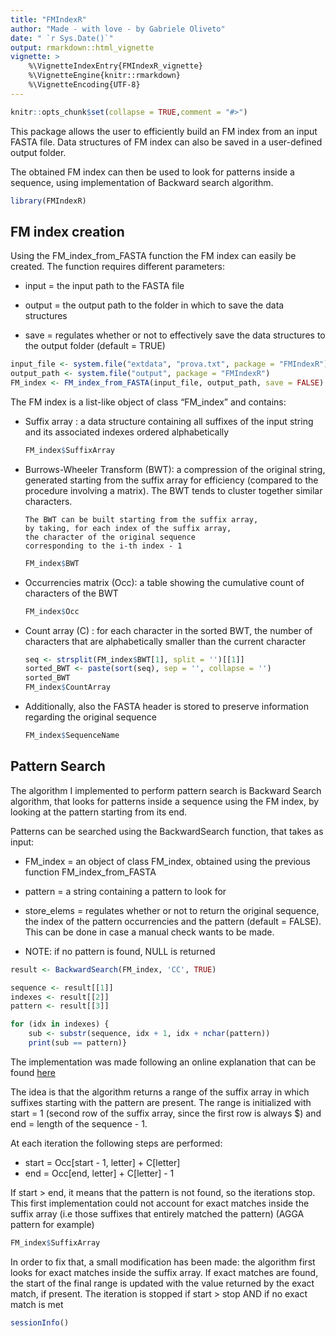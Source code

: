 ```yaml
---
title: "FMIndexR"
author: "Made - with love - by Gabriele Oliveto"
date: " `r Sys.Date()`"
output: rmarkdown::html_vignette
vignette: >
    %\VignetteIndexEntry{FMIndexR_vignette}
    %\VignetteEngine{knitr::rmarkdown}
    %\VignetteEncoding{UTF-8}
---
```


```r
knitr::opts_chunk$set(collapse = TRUE,comment = "#>")
```

This package allows the user to efficiently build an FM index 
    from an input FASTA file. Data structures of FM index 
    can also be saved in a user-defined output folder.

The obtained FM index can then be used to look 
    for patterns inside a sequence, 
    using implementation of Backward search algorithm.

```r
library(FMIndexR)
```

## FM index creation

Using the FM_index_from_FASTA function the FM index 
can easily be created. The function requires different parameters:

-   input = the input path to the FASTA file

-   output = the output path to the folder in which to save the data structures

-   save = regulates whether or not to effectively save 
            the data structures to the output folder (default = TRUE)

```r
input_file <- system.file("extdata", "prova.txt", package = "FMIndexR")
output_path <- system.file("output", package = "FMIndexR")
FM_index <- FM_index_from_FASTA(input_file, output_path, save = FALSE)
```

The FM index is a list-like object of class "FM_index" and contains:

-   Suffix array : a data structure containing all suffixes 
        of the input string and its associated 
        indexes ordered alphabetically

    ```r
    FM_index$SuffixArray
    ```

-   Burrows-Wheeler Transform (BWT): a compression of the original string, 
        generated starting from the suffix array 
        for efficiency (compared to the procedure involving a matrix). 
        The BWT tends to cluster together similar characters.

        The BWT can be built starting from the suffix array, 
        by taking, for each index of the suffix array, 
        the character of the original sequence 
        corresponding to the i-th index - 1

    ```r
    FM_index$BWT
    ```

-   Occurrencies matrix (Occ): a table showing the 
        cumulative count of characters of the BWT

    ```r
    FM_index$Occ
    ```

-   Count array (C) : for each character in the sorted BWT, 
        the number of characters that are alphabetically 
        smaller than the current character

    ```r
    seq <- strsplit(FM_index$BWT[1], split = '')[[1]]
    sorted_BWT <- paste(sort(seq), sep = '', collapse = '')
    sorted_BWT
    FM_index$CountArray
    ```

-   Additionally, also the FASTA header is stored 
        to preserve information regarding the original sequence

    ```r
    FM_index$SequenceName
    ```

## Pattern Search

The algorithm I implemented to perform pattern search is 
    Backward Search algorithm, that looks for patterns inside a sequence 
    using the FM index, by looking at the pattern starting from its end.

Patterns can be searched using the 
    BackwardSearch function, that takes as input:

-   FM_index = an object of class FM_index, 
        obtained using the previous function FM_index_from_FASTA

-   pattern = a string containing a pattern to look for

-   store_elems = regulates whether or not to return the original sequence, 
        the index of the pattern occurrencies 
        and the pattern (default = FALSE). 
        This can be done in case a manual check wants to be made.

-   NOTE: if no pattern is found, NULL is returned

```r
result <- BackwardSearch(FM_index, 'CC', TRUE)
```

```r
sequence <- result[[1]]
indexes <- result[[2]]
pattern <- result[[3]]

for (idx in indexes) {
    sub <- substr(sequence, idx + 1, idx + nchar(pattern))
    print(sub == pattern)}
```

The implementation was made following 
    an online explanation 
    that can be found [here](https://tinyurl.com/bwt-reference)

The idea is that the algorithm returns a range of the suffix array 
    in which suffixes starting with the pattern are present. 
    The range is initialized with start = 1 
    (second row of the suffix array, since the first row is always \$) 
    and end = length of the sequence - 1.

At each iteration the following steps are performed:

-   start = Occ[start - 1, letter] + C[letter]
-   end = Occ[end, letter] + C[letter] - 1

If start \> end, it means that the pattern is not found, 
    so the iterations stop. 
    This first implementation could not account for exact matches 
    inside the suffix array 
    (i.e those suffixes that entirely matched the pattern) 
    (AGGA pattern for example)

```r
FM_index$SuffixArray
```

In order to fix that, a small modification has been made: 
    the algorithm first looks for exact matches inside the suffix array. 
    If exact matches are found, the start of the final range is updated 
    with the value returned by the exact match, if present. 
    The iteration is stopped if start \> stop AND if no exact match is met

```r
sessionInfo()
```
